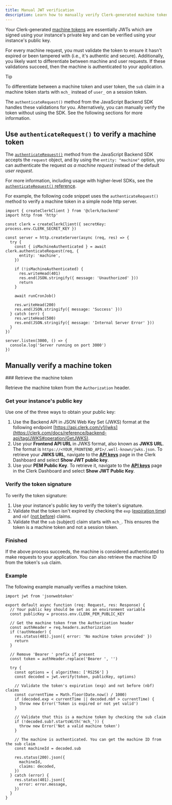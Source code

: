 ```yaml
---
title: Manual JWT verification
description: Learn how to manually verify Clerk-generated machine tokens (JWTs).
---
```


Your Clerk-generated [machine tokens](/docs/backend-requests/machine-requests/machine-tokens) are essentially JWTs which are signed using your instance's private key and can be verified using your instance's public key.

For every machine request, you must validate the token to ensure it hasn't expired or been tampered with (i.e., it's authentic and secure). Additionally, you likely want to differentiate between machine and user requests. If these validations succeed, then the machine is authenticated to your application.

> [!TIP]
> To differentiate between a machine token and user token, the `sub` claim in a machine token starts with `mch_` instead of `user_` on a session token.

The `authenticateRequest()` method from the JavaScript Backend SDK handles these validations for you. Alternatively, you can manually verify the token without using the SDK. See the following sections for more information.

## Use `authenticateRequest()` to verify a machine token

The [`authenticateRequest()`](/docs/references/backend/authenticate-request) method from the JavaScript Backend SDK accepts the `request` object, and by using the `entity: "machine"` option, you can authenticate the request _as a machine request_ instead of the default _user request_.

For more information, including usage with higher-level SDKs, see the [`authenticateRequest()` reference](/docs/references/backend/authenticate-request).

For example, the following code snippet uses the `authenticateRequest()` method to verify a machine token in a simple node http server.

```tsx
import { createClerkClient } from '@clerk/backend'
import http from 'http'

const clerk = createClerkClient({ secretKey: process.env.CLERK_SECRET_KEY })

const server = http.createServer(async (req, res) => {
  try {
    const { isMachineAuthenticated } = await clerk.authenticateRequest(req, {
      entity: 'machine',
    })

    if (!isMachineAuthenticated) {
      res.writeHead(401)
      res.end(JSON.stringify({ message: 'Unauthorized' }))
      return
    }

    await runCronJob()

    res.writeHead(200)
    res.end(JSON.stringify({ message: 'Success' }))
  } catch (err) {
    res.writeHead(500)
    res.end(JSON.stringify({ message: 'Internal Server Error' }))
  }
})

server.listen(3000, () => {
  console.log('Server running on port 3000')
})
```

## Manually verify a machine token

<Steps>
  ### Retrieve the machine token

  Retrieve the machine token from the `Authorization` header.

  ### Get your instance's public key

  Use one of the three ways to obtain your public key:

  1. Use the Backend API in JSON Web Key Set (JWKS) format at the following endpoint [https://api.clerk.com/v1/jwks](https://clerk.com/docs/reference/backend-api/tag/JWKS#operation/GetJWKS).
  1. Use your **Frontend API URL** in JWKS format, also known as **JWKS URL**. The format is `https://<YOUR_FRONTEND_API>/.well-known/jwks.json`. To retrieve your **JWKS URL**, navigate to the [**API keys**](https://dashboard.clerk.com/last-active?path=api-keys) page in the Clerk Dashboard and select **Show JWT public key**.
  1. Use your **PEM Public Key**. To retrieve it, navigate to the [**API keys**](https://dashboard.clerk.com/last-active?path=api-keys) page in the Clerk Dashboard and select **Show JWT Public Key**.

  ### Verify the token signature

  To verify the token signature:

  1. Use your instance's public key to verify the token's signature.
  1. Validate that the token isn't expired by checking the `exp` ([expiration time](https://datatracker.ietf.org/doc/html/rfc7519#section-4.1.4)) and `nbf` ([not before](https://datatracker.ietf.org/doc/html/rfc7519#section-4.1.5)) claims.
  1. Validate that the `sub` (subject) claim starts with `mch_`. This ensures the token is a machine token and not a session token.

  ### Finished

  If the above process succeeds, the machine is considered authenticated to make requests to your application. You can also retrieve the machine ID from the token's `sub` claim.
</Steps>

### Example

The following example manually verifies a machine token.

```tsx
import jwt from 'jsonwebtoken'

export default async function (req: Request, res: Response) {
  // Your public key should be set as an environment variable
  const publicKey = process.env.CLERK_PEM_PUBLIC_KEY

  // Get the machine token from the Authorization header
  const authHeader = req.headers.authorization
  if (!authHeader) {
    res.status(401).json({ error: 'No machine token provided' })
    return
  }

  // Remove 'Bearer ' prefix if present
  const token = authHeader.replace('Bearer ', '')

  try {
    const options = { algorithms: ['RS256'] }
    const decoded = jwt.verify(token, publicKey, options)

    // Validate the token's expiration (exp) and not before (nbf) claims
    const currentTime = Math.floor(Date.now() / 1000)
    if (decoded.exp < currentTime || decoded.nbf > currentTime) {
      throw new Error('Token is expired or not yet valid')
    }

    // Validate that this is a machine token by checking the sub claim
    if (!decoded.sub?.startsWith('mch_')) {
      throw new Error('Not a valid machine token')
    }

    // The machine is authenticated. You can get the machine ID from the sub claim
    const machineId = decoded.sub

    res.status(200).json({
      machineId,
      claims: decoded,
    })
  } catch (error) {
    res.status(401).json({
      error: error.message,
    })
  }
}
```
